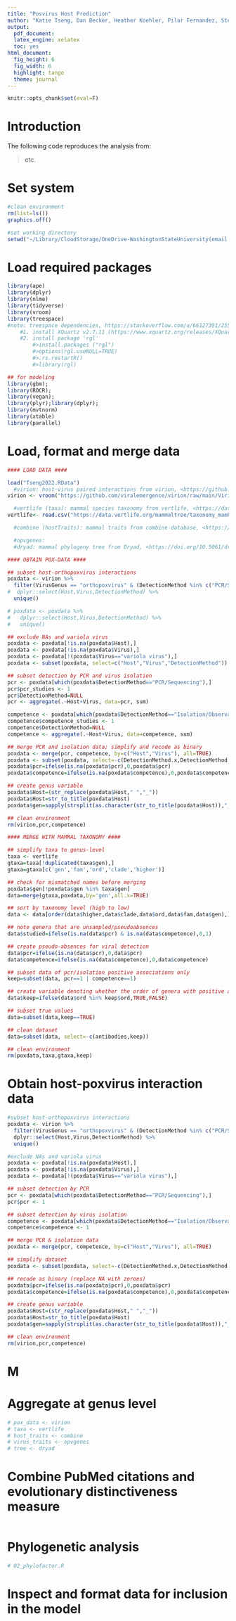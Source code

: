 ```yaml
---
title: "Posvirus Host Prediction"
author: "Katie Tseng, Dan Becker, Heather Koehler, Pilar Fernandez, Stephanie Seifert"
output:
  pdf_document:
  latex_engine: xelatex
  toc: yes
html_document:
  fig_height: 6
  fig_width: 6
  highlight: tango
  theme: journal
---
```


```r
knitr::opts_chunk$set(eval=F)
```

# Introduction

The following code reproduces the analysis from:

> etc.

# Set system

```r

#clean environment
rm(list=ls()) 
graphics.off()

#set working directory
setwd("~/Library/CloudStorage/OneDrive-WashingtonStateUniversity(email.wsu.edu)/Fernandez Lab/Projects (Active)/OPV Host Prediction/GitHub/PoxHost/Tseng2022")

```

# Load required packages

```r

library(ape)
library(dplyr)
library(nlme)
library(tidyverse)
library(vroom)
library(treespace) 
#note: treespace dependencies, https://stackoverflow.com/a/66127391/2554330
    #1. install XQuartz v2.7.11 (https://www.xquartz.org/releases/XQuartz-2.7.11.html); 
    #2. install package 'rgl'
        #>install.packages ("rgl")
        #>options(rgl.useNULL=TRUE)
        #>.rs.restartR()
        #>library(rgl)

## for modeling
library(gbm);
library(ROCR);
library(vegan);
library(plyr);library(dplyr);
library(mvtnorm)
library(xtable)
library(parallel)
```

# Load, format and merge data

```r

#### LOAD DATA ####

load("Tseng2022.RData")
  #virion: host-virus paired interactions from virion, <https://github.com/viralemergence/virion/tree/main/Virion> 
virion <- vroom("https://github.com/viralemergence/virion/raw/main/Virion/Virion.csv.gz")

  #vertlife (taxa): mammal species taxonomy from vertlife, <https://data.vertlife.org/>
vertlife<- read.csv("https://data.vertlife.org/mammaltree/taxonomy_mamPhy_5911species.csv")

  #combine (hostTraits): mammal traits from combine database, <https://doi.org/10.1002/ecy.3344> (file: "trait_data_imputed.csv")

  #opvgenes:
  #dryad: mammal phylogeny tree from Dryad, <https://doi.org/10.5061/dryad.tb03d03> (path: "Data_S8_finalFigureFiles">"_DATA")

#### OBTAIN POX-DATA ####

## subset host-orthopoxvirus interactions
poxdata <- virion %>%
  filter(VirusGenus == "orthopoxvirus" & (DetectionMethod %in% c("PCR/Sequencing","Isolation/Observation"))) %>% 
#  dplyr::select(Host,Virus,DetectionMethod) %>%
  unique()

# poxdata <- poxdata %>%
#   dplyr::select(Host,Virus,DetectionMethod) %>%
#   unique() 

## exclude NAs and variola virus
poxdata <- poxdata[!is.na(poxdata$Host),]
poxdata <- poxdata[!is.na(poxdata$Virus),]
poxdata <- poxdata[!(poxdata$Virus=="variola virus"),]
poxdata <- subset(poxdata, select=c("Host","Virus","DetectionMethod"))

## subset detection by PCR and virus isolation
pcr <- poxdata[which(poxdata$DetectionMethod=="PCR/Sequencing"),]
pcr$pcr_studies <- 1
pcr$DetectionMethod=NULL
pcr <- aggregate(.~Host+Virus, data=pcr, sum)

competence <- poxdata[which(poxdata$DetectionMethod=="Isolation/Observation"),]
competence$competence_studies <- 1
competence$DetectionMethod=NULL
competence <- aggregate(.~Host+Virus, data=competence, sum)

## merge PCR and isolation data; simplify and recode as binary
poxdata <- merge(pcr, competence, by=c("Host","Virus"), all=TRUE)
poxdata <- subset(poxdata, select=-c(DetectionMethod.x,DetectionMethod.y))
poxdata$pcr=ifelse(is.na(poxdata$pcr),0,poxdata$pcr)
poxdata$competence=ifelse(is.na(poxdata$competence),0,poxdata$competence)

## create genus variable
poxdata$Host=(str_replace(poxdata$Host," ","_"))
poxdata$Host=str_to_title(poxdata$Host)
poxdata$gen=sapply(strsplit(as.character(str_to_title(poxdata$Host)),"_"),function(x) x[1])

## clean environment
rm(virion,pcr,competence)

#### MERGE WITH MAMMAL TAXONOMY ####

## simplify taxa to genus-level
taxa <- vertlife
gtaxa=taxa[!duplicated(taxa$gen),]
gtaxa=gtaxa[c('gen','fam','ord','clade','higher')]

## check for mismatched names before merging
poxdata$gen[!poxdata$gen %in% taxa$gen]
data=merge(gtaxa,poxdata,by='gen',all.x=TRUE)

## sort by taxonomy level (high to low)
data <- data[order(data$higher,data$clade,data$ord,data$fam,data$gen),]

## note genera that are unsampled/pseudoabsences
data$studied=ifelse(is.na(data$pcr) & is.na(data$competence),0,1)

## create pseudo-absences for viral detection
data$pcr=ifelse(is.na(data$pcr),0,data$pcr)
data$competence=ifelse(is.na(data$competence),0,data$competence)

## subset data of pcr/isolation positive associations only
keep=subset(data, pcr==1 | competence==1)

## create variable denoting whether the order of genera with positive associations exists in merged data 
data$keep=ifelse(data$ord %in% keep$ord,TRUE,FALSE)

## subset true values
data=subset(data,keep==TRUE)

## clean dataset
data=subset(data, select=-c(antibodies,keep))

## clean environment
rm(poxdata,taxa,gtaxa,keep)

```


# Obtain host-poxvirus interaction data

```r

#subset host-orthopoxvirus interactions
poxdata <- virion %>%
  filter(VirusGenus == "orthopoxvirus" & (DetectionMethod %in% c("PCR/Sequencing","Isolation/Observation","Antibodies"))) %>% 
  dplyr::select(Host,Virus,DetectionMethod) %>%
  unique()

#exclude NAs and variola virus
poxdata <- poxdata[!is.na(poxdata$Host),]
poxdata <- poxdata[!is.na(poxdata$Virus),]
poxdata <- poxdata[!(poxdata$Virus=="variola virus"),]

## subset detection by PCR
pcr <- poxdata[which(poxdata$DetectionMethod=="PCR/Sequencing"),]
pcr$pcr <- 1

## subset detection by virus isolation
competence <- poxdata[which(poxdata$DetectionMethod=="Isolation/Observation"),]
competence$competence <- 1

## merge PCR & isolation data
poxdata <- merge(pcr, competence, by=c("Host","Virus"), all=TRUE)

## simplify dataset
poxdata <- subset(poxdata, select=-c(DetectionMethod.x,DetectionMethod.y))

## recode as binary (replace NA with zeroes)
poxdata$pcr=ifelse(is.na(poxdata$pcr),0,poxdata$pcr)
poxdata$competence=ifelse(is.na(poxdata$competence),0,poxdata$competence)

## create genus variable
poxdata$Host=(str_replace(poxdata$Host," ","_"))
poxdata$Host=str_to_title(poxdata$Host)
poxdata$gen=sapply(strsplit(as.character(str_to_title(poxdata$Host)),"_"),function(x) x[1])

## clean environment
rm(virion,pcr,competence)

```

# M
# Aggregate at genus level

```r
# pox_data <- virion
# taxa <- vertlife
# host_traits <- combine
# virus_traits <- opvgenes
# tree <- dryad
```

# Combine PubMed citations and evolutionary distinctiveness measure

```r
```

# Phylogenetic analysis

```r

# 02_phylofactor.R

```

# Inspect and format data for inclusion in the model

```r

```

# 

```r
```

# 

```r
```

# 

```r
```

# 